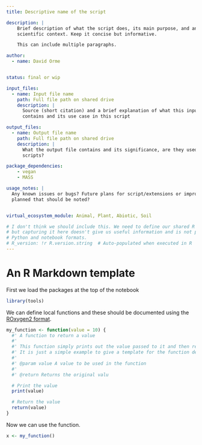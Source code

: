 ```yaml
---
title: Descriptive name of the script

description: |
    Brief description of what the script does, its main purpose, and any important
    scientific context. Keep it concise but informative.

    This can include multiple paragraphs.

author:
  - name: David Orme


status: final or wip

input_files:
  - name: Input file name
    path: Full file path on shared drive
    description: |
      Source (short citation) and a brief explanation of what this input file
      contains and its use case in this script

output_files:
  - name: Output file name
    path: Full file path on shared drive
    description: |
      What the output file contains and its significance, are they used in any other
      scripts?

package_dependencies:
    - vegan
    - MASS

usage_notes: |
  Any known issues or bugs? Future plans for script/extensions or improvements
  planned that should be noted?


virtual_ecosystem_module: Animal, Plant, Abiotic, Soil

# I don't think we should include this. We need to define our shared R environment
# but capturing it here doesn't give us useful information and is not portable across
# Python and notebook formats.
# R_version: !r R.version.string  # Auto-populated when executed in R
---
```


# An R Markdown template

First we load the packages at the top of the notebook

```r
library(tools)
```


We can define local functions and these should be documented using the
[ROxygen2 format](https://roxygen2.r-lib.org/articles/rd.html).

```r
my_function <- function(value = 10) {
  #' A function to return a value
  #'
  #' This function simply prints out the value passed to it and then returns the value.
  #' It is just a simple example to give a template for the function description syntax.
  #'
  #' @param value A value to be used in the function
  #'
  #' @return Returns the original valu

  # Print the value
  print(value)

  # Return the value
  return(value)
}
```

Now we can use the function.

```r
x <- my_function()
```
